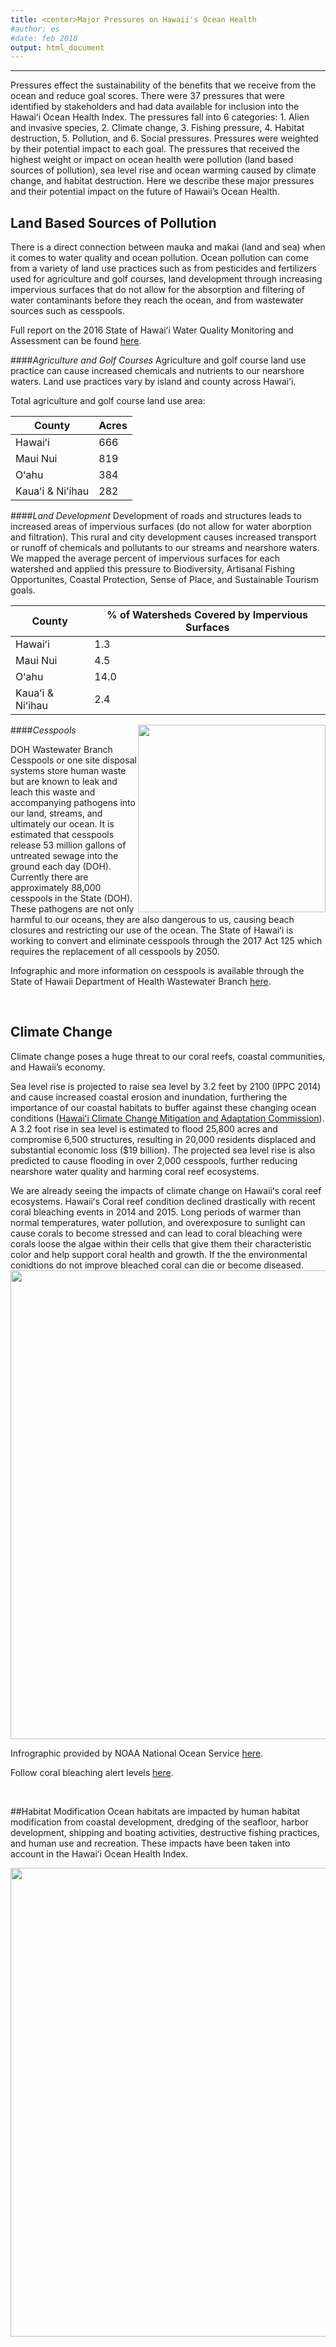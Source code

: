 ```yaml
---
title: <center>Major Pressures on Hawaii's Ocean Health
#author: es
#date: feb 2018
output: html_document
---
```


----
Pressures effect the sustainability of the benefits that we receive from the ocean and reduce goal scores. There were 37 pressures that were identified by stakeholders and had data available for inclusion into the Hawaiʻi Ocean Health Index. The pressures fall into 6 categories: 1. Alien and invasive species, 2. Climate change, 3. Fishing pressure, 4. Habitat destruction, 5. Pollution, and 6. Social pressures. Pressures were weighted by their potential impact to each goal. The pressures that received the highest weight or impact on ocean health were pollution (land based sources of pollution), sea level rise and ocean warming caused by climate change, and habitat destruction. Here we describe these major pressures and their potential impact on the future of Hawaii's Ocean Health.


## Land Based Sources of Pollution
There is a direct connection between mauka and makai (land and sea) when it comes to water quality and ocean pollution. Ocean pollution can come from a variety of land use practices such as from pesticides and fertilizers used for agriculture and golf courses, land development through increasing impervious surfaces that do not allow for the absorption and filtering of water contaminants before they reach the ocean, and from wastewater sources such as cesspools. 

Full report on the 2016 State of Hawaiʻi Water Quality Monitoring and Assessment can be found [here]( https://health.hawaii.gov/cwb/files/2013/05/Draft-2016-State-of-Hawaii-Water-Quality-Monitoring-and-Assessment-Report.pdf).

####*Agriculture and Golf Courses* 
Agriculture and golf course land use practice can cause increased chemicals and nutrients to our nearshore waters. Land use practices vary by island and county across Hawaiʻi.

Total agriculture and golf course land use area:

| County |  Acres |
| ---- |  ---- |
|Hawaiʻi | 666 |
|Maui Nui | 819 |
|Oʻahu | 384 |
|Kauaʻi & Niʻihau  | 282 |


####*Land Development*
Development of roads and structures leads to increased areas of impervious surfaces (do not allow for water aborption and filtration). This rural and city development causes increased transport or runoff of chemicals and pollutants to our streams and nearshore waters. We mapped the average percent of impervious surfaces for each watershed and applied this pressure to Biodiversity, Artisanal Fishing Opportunites, Coastal Protection, Sense of Place, and Sustainable Tourism goals.

| County  | % of Watersheds Covered by Impervious Surfaces  |
| ---- |  ---- |
| Hawaiʻi |   1.3 |
| Maui Nui  |  4.5 |
|Oʻahu  |   14.0  |
|Kauaʻi & Niʻihau |  2.4 |

####*Cesspools*
<div style="float: right"> 
<img src="images/cesspools.jpg" width="300px"></div>DOH Wastewater Branch
Cesspools or one site disposal systems store human waste but are known to leak and leach this waste and accompanying pathogens into our land, streams, and ultimately our ocean. It is estimated that cesspools release 53 million gallons of untreated sewage into the ground each day (DOH). Currently there are approximately 88,000 cesspools in the State (DOH). These pathogens are not only harmful to our oceans, they are also dangerous to us, causing beach closures and restricting our use of the ocean. The State of Hawaiʻi is working to convert and eliminate cesspools through the 2017 Act 125 which requires the replacement of all cesspools by 2050. 

Infographic and more information on cesspools is available through the State of Hawaii Department of Health Wastewater Branch [here](http://health.hawaii.gov/wastewater/cesspools/).


<br>

## Climate Change
Climate change poses a huge threat to our coral reefs, coastal communities, and Hawaii's economy. 




Sea level rise is projected to raise sea level by 3.2 feet by 2100 (IPPC 2014) and cause increased coastal erosion and inundation, furthering the importance of our coastal habitats to buffer against these changing ocean conditions ([Hawaiʻi Climate Change Mitigation and Adaptation Commission](https://climateadaptation.hawaii.gov/wp-content/uploads/2017/12/SLR-Report_Dec2017.pdf)). A 3.2 foot rise in sea level is estimated to flood 25,800 acres and compromise 6,500 structures, resulting in 20,000 residents displaced and substantial economic loss ($19 billion). The projected sea level rise is also predicted to cause flooding in over 2,000 cesspools, further reducing nearshore water quality and harming coral reef ecosystems. 




We are already seeing the impacts of climate change on Hawaiiʻs coral reef ecosystems. Hawaiiʻs Coral reef condition declined drastically with recent coral bleaching events in 2014 and 2015. Long periods of warmer than normal temperatures, water pollution, and overexposure to sunlight can cause corals to become stressed and can lead to coral bleaching were corals loose the algae within their cells that give them their characteristic color and help support coral health and growth. If the the environmental conidtions do not improve bleached coral can die or become diseased.
<div style="float: center"> 
<img src="images/coralbleaching_NOAA.pdf" width="750px"></div>
Infrographic provided by NOAA National Ocean Service [here](https://oceanservice.noaa.gov/facts/coral_bleach.html).

Follow coral bleaching alert levels [here](https://coralreefwatch.noaa.gov/vs/gauges/hawaii.php).

<br>

##Habitat Modification
Ocean habitats are impacted by human habitat modification from coastal development, dredging of the seafloor, harbor development, shipping and boating activities, destructive fishing practices, and human use and recreation. These impacts have been taken into account in the Hawaiʻi Ocean Health Index.

<img src="images/HABITAT_DESTRUCTION_15J_KM.pdf" width="750px"></div>

